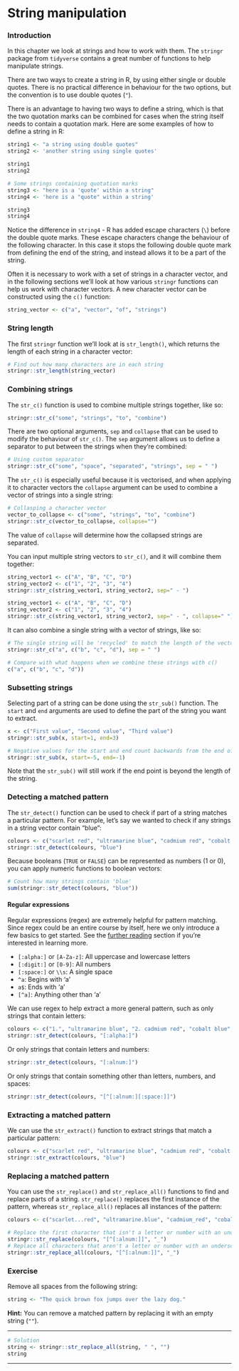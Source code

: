 # String manipulation


### Introduction

In this chapter we look at strings and how to work with them. The `stringr` package from `tidyverse` contains a great number of functions to help manipulate strings. 

There are two ways to create a string in R, by using either single or double quotes. There is no practical difference in behaviour for the two options, but the convention is to use double quotes (`"`). 

There is an advantage to having two ways to define a string, which is that the two quotation marks can be combined for cases when the string itself needs to contain a quotation mark. Here are some examples of how to define a string in R: 

```r
string1 <- "a string using double quotes"
string2 <- 'another string using single quotes'

string1
string2

# Some strings containing quotation marks
string3 <- "here is a 'quote' within a string"
string4 <- 'here is a "quote" within a string'

string3
string4
```

Notice the difference in `string4` - R has added escape characters (`\`) before the double quote marks. These escape characters change the behaviour of the following character. In this case it stops the following double quote mark from defining the end of the string, and instead allows it to be a part of the string.

Often it is necessary to work with a set of strings in a character vector, and in the following sections we'll look at how various `stringr` functions can help us work with character vectors. A new character vector can be constructed using the `c()` function:

```r
string_vector <- c("a", "vector", "of", "strings")
```

### String length

The first `stringr` function we'll look at is `str_length()`, which returns the length of each string in a character vector:

```r
# Find out how many characters are in each string
stringr::str_length(string_vector)
```

### Combining strings

The `str_c()` function is used to combine multiple strings together, like so:

```r
stringr::str_c("some", "strings", "to", "combine")
```

There are two optional arguments, `sep` and `collapse` that can be used to modify the behaviour of `str_c()`. The `sep` argument allows us to define a separator to put between the strings when they're combined:

```r
# Using custom separator
stringr::str_c("some", "space", "separated", "strings", sep = " ")
```

The `str_c()` is especially useful because it is vectorised, and when applying it to character vectors the `collapse` argument can be used to combine a vector of strings into a single string:

```r
# Collasping a character vector
vector_to_collapse <- c("some", "strings", "to", "combine")
stringr::str_c(vector_to_collapse, collapse="")
```
The value of `collapse` will determine how the collapsed strings are separated.

You can input multiple string vectors to `str_c()`, and it will combine them together:

```r
string_vector1 <- c("A", "B", "C", "D")
string_vector2 <- c("1", "2", "3", "4")
stringr::str_c(string_vector1, string_vector2, sep=" - ")
```

```r
string_vector1 <- c("A", "B", "C", "D")
string_vector2 <- c("1", "2", "3", "4")
stringr::str_c(string_vector1, string_vector2, sep=" - ", collapse=" ")
```

It can also combine a single string with a vector of strings, like so: 

```r
# The single string will be 'recycled' to match the length of the vector
stringr::str_c("a", c("b", "c", "d"), sep = " ")

# Compare with what happens when we combine these strings with c() 
c("a", c("b", "c", "d"))
```

### Subsetting strings

Selecting part of a string can be done using the `str_sub()` function. The `start` and `end` arguments are used to define the part of the string you want to extract.

```r
x <- c("First value", "Second value", "Third value")
stringr::str_sub(x, start=1, end=3)

# Negative values for the start and end count backwards from the end of the string
stringr::str_sub(x, start=-5, end=-1)
```
Note that the `str_sub()` will still work if the end point is beyond the length of the string.


### Detecting a matched pattern

The `str_detect()` function can be used to check if part of a string matches a particular pattern. For example, let's say we wanted to check if any strings in a string vector contain "blue":   

```r
colours <- c("scarlet red", "ultramarine blue", "cadmium red", "cobalt blue", "cerulean blue")
stringr::str_detect(colours, "blue")
```

Because booleans (`TRUE` or `FALSE`) can be represented as numbers (1 or 0), you can apply numeric functions to boolean vectors:

```r
# Count how many strings contain 'blue'
sum(stringr::str_detect(colours, "blue"))
```

#### Regular expressions

Regular expressions (regex) are extremely helpful for pattern matching. Since regex could be an entire course by itself, here we only introduce a few basics to get started. See the [further reading](#further-reading) section if you're interested in learning more.

* `[:alpha:]` or `[A-Za-z]`: All uppercase and lowercase letters
* `[:digit:]` or `[0-9]`: All numbers
* `[:space:]` or `\\s`: A single space
* `^a`: Begins with 'a'
* `a$`: Ends with 'a'
* `[^a]`: Anything other than 'a'

We can use regex to help extract a more general pattern, such as only strings that contain letters:
```r
colours <- c("1.", "ultramarine blue", "2. cadmium red", "cobalt blue", "-")
stringr::str_detect(colours, "[:alpha:]")
```
Or only strings that contain letters and numbers:
```r
stringr::str_detect(colours, "[:alnum:]")
```
Or only strings that contain something other than letters, numbers, and spaces:
```r
stringr::str_detect(colours, "[^[:alnum:][:space:]]")
```


### Extracting a matched pattern

We can use the `str_extract()` function to extract strings that match a particular pattern:

```r
colours <- c("scarlet red", "ultramarine blue", "cadmium red", "cobalt blue", "cerulean blue")
stringr::str_extract(colours, "blue")
```


### Replacing a matched pattern

You can use the `str_replace()` and `str_replace_all()` functions to find and replace parts of a string. `str_replace()` replaces the first instance of the pattern, whereas `str_replace_all()` replaces all instances of the pattern:

```r
colours <- c("scarlet...red", "ultramarine.blue", "cadmium_red", "cobalt blue", "cerulean-blue")

# Replace the first character that isn't a letter or number with an underscore
stringr::str_replace(colours, "[^[:alnum:]]", "_")
# Replace all characters that aren't a letter or number with an underscore
stringr::str_replace_all(colours, "[^[:alnum:]]", "_")
```


### Exercise

Remove all spaces from the following string:

```r
string <- "The quick brown fox jumps over the lazy dog."
```

**Hint:** You can remove a matched pattern by replacing it with an empty string (`""`).

---

```r
# Solution
string <- stringr::str_replace_all(string, " ", "")
string
```

---
